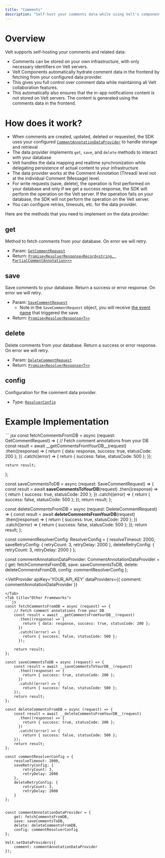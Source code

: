 ```yaml
---
title: "Comments"
description: "Self-host your comments data while using Velt's components. Keep comment storage on your infrastructure with minimal metadata stored on Velt servers."
---
```


# Overview
Velt supports self-hosting your comments and related data:

- Comments can be stored on your own infrastructure, with only necessary identifiers on Velt servers.
- Velt Components automatically hydrate comment data in the frontend by fetching from your configured data provider.
- This gives you full control over comment data while maintaining all Velt collaboration features.
- This automatically also ensures that the in-app notifications content is not stored on Velt servers. The content is generated using the comments data in the frontend.

# How does it work?
- When comments are created, updated, deleted or requested, the SDK uses your configured [`CommentAnnotationDataProvider`](/api-reference/sdk/models/data-models#commentannotationdataprovider) to handle storage and retrieval
- The data provider implements `get`, `save`, and `delete` methods to interact with your database
- Velt handles the data mapping and realtime synchronization while delegating persistence of actual content to your infrastructure
- The data provider works at the Comment Annotation (Thread) level not at the individual Comment (Message) level.
- For write requests (save, delete), the operation is first performed on your database and only if we get a success response, the SDK will perform the operation on the Velt server. If the operation fails on your database, the SDK will not perform the operation on the Velt server.
- You can configure retries, timeouts, etc. for the data provider.

Here are the methods that you need to implement on the data provider:
## get
Method to fetch comments from your database. On error we will retry.
- Param: [`GetCommentRequest`](/api-reference/sdk/models/api-request-objects#getcommentrequest)
- Return: [`Promise<ResolverResponse<Record<string, PartialCommentAnnotation>>>`](/api-reference/sdk/models/data-models#resolverresponse)

## save
Save comments to your database. Return a success or error response. On error we will retry.
- Param: [`SaveCommentRequest`](/api-reference/sdk/models/api-request-objects#savecommentrequest)
  - Note in the `SaveCommentRequest` object, you will receive [the event name](/api-reference/sdk/models/data-models#resolveractions) that triggered the save.
- Return: [`Promise<ResolverResponse<T>>`](/api-reference/sdk/models/data-models#resolverresponse)

## delete
Delete comments from your database. Return a success or error response. On error we will retry.
- Param: [`DeleteCommentRequest`](/api-reference/sdk/models/api-request-objects#deletecommentrequest)
- Return: [`Promise<ResolverResponse<T>>`](/api-reference/sdk/models/data-models#resolverresponse)

## config
Configuration for the comment data provider.
- Type: [`ResolverConfig`](/api-reference/sdk/models/data-models#resolverconfig)

# Example Implementation

<Tabs>
<Tab title="React / Next.js">
``` jsx
const fetchCommentsFromDB = async (request: GetCommentRequest) => {
    // Fetch comment annotations from your DB
    const result = await __getCommentsFromYourDB__(request)
      .then((response) => {
        return { data: response, success: true, statusCode: 200 };
      })
      .catch((error) => {
        return { success: false, statusCode: 500 };
      });

    return result;
};

const saveCommentsToDB = async (request: SaveCommentRequest) => {
    const result = await __saveCommentsToYourDB__(request)
      .then((response) => {
        return { success: true, statusCode: 200 };
      })
      .catch((error) => {
        return { success: false, statusCode: 500 };
    });
    return result;
};

const deleteCommentsFromDB = async (request: DeleteCommentRequest) => {
    const result = await __deleteCommentsFromYourDB__(request)
      .then((response) => {
        return { success: true, statusCode: 200 };
      })
      .catch((error) => {
        return { success: false, statusCode: 500 };
    });
    return result;
};

const commentResolverConfig: ResolverConfig = {
    resolveTimeout: 2000,
    saveRetryConfig: {
        retryCount: 3,
        retryDelay: 2000
    },
    deleteRetryConfig: {
        retryCount: 3,
        retryDelay: 2000
    }
};


const commentAnnotationDataProvider: CommentAnnotationDataProvider = {
    get: fetchCommentsFromDB,
    save: saveCommentsToDB,
    delete: deleteCommentsFromDB,
    config: commentResolverConfig
};

<VeltProvider 
    apiKey='YOUR_API_KEY'
    dataProviders={{
        comment: commentAnnotationDataProvider
    }}
>
</VeltProvider>

```
</Tab>
<Tab title="Other Frameworks">
```js
const fetchCommentsFromDB = async (request) => {
    // Fetch comment annotations from your DB
    const result = await __getCommentsFromYourDB__(request)
      .then((response) => {
        return { data: response, success: true, statusCode: 200 };
      })
      .catch((error) => {
        return { success: false, statusCode: 500 };
      });

    return result;
};

const saveCommentsToDB = async (request) => {
    const result = await __saveCommentsToYourDB__(request)
      .then((response) => {
        return { success: true, statusCode: 200 };
      })
      .catch((error) => {
        return { success: false, statusCode: 500 };
    });
    return result;
};

const deleteCommentsFromDB = async (request) => {
    const result = await __deleteCommentsFromYourDB__(request)
      .then((response) => {
        return { success: true, statusCode: 200 };
      })
      .catch((error) => {
        return { success: false, statusCode: 500 };
    });
    return result;
};

const commentResolverConfig = {
    resolveTimeout: 2000,
    saveRetryConfig: {
        retryCount: 3,
        retryDelay: 2000
    },
    deleteRetryConfig: {
        retryCount: 3,
        retryDelay: 2000
    }
};


const commentAnnotationDataProvider = {
    get: fetchCommentsFromDB,
    save: saveCommentsToDB,
    delete: deleteCommentsFromDB,
    config: commentResolverConfig
};

Velt.setDataProviders({
    comment: commentAnnotationDataProvider
});
```


</Tab>
</Tabs>